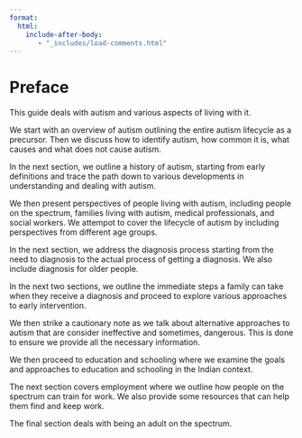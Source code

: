 ```yaml
---
format:
  html:
    include-after-body:
       - "_includes/load-comments.html"
---
```

# Preface  {.unnumbered}

This guide deals with autism and various aspects of living with it.

We start with an overview of autism outlining the entire autism lifecycle as a precursor. Then we discuss how to identify autism, how common it is, what causes and what does not cause autism.

In the next section, we outline a history of autism, starting from early definitions and trace the path down to various developments in understanding and dealing with autism.

We then present perspectives of people living with autism, including people on the spectrum, families living with autism, medical professionals, and social workers. We attempot to cover the lifecycle of autism by including perspectives from different age groups.

In the next section, we address the diagnosis process starting from the need to diagnosis to the actual process of getting a diagnosis. We also include diagnosis for older people.

In the next two sections, we outline the immediate steps a family can take when they receive a diagnosis and proceed to explore various approaches to early intervention.

We then strike a cautionary note as we talk about alternative approaches to autism that are consider ineffective and sometimes, dangerous. This is done to ensure we provide all the necessary information.

We then proceed to education and schooling where we examine the goals and approaches to education and schooling in the Indian context.

The next section covers employment where we outline how people on the spectrum can train for work. We also provide some resources that can help them find and keep work.

The final section deals with being an adult on the spectrum.




